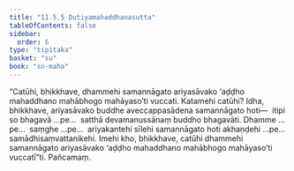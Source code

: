 ```yaml
---
title: "11.5.5 Dutiyamahaddhanasutta"
tableOfContents: false
sidebar:
  order: 6
type: "tipitaka"
basket: "su"
book: "sn-maha"
---
```



<DynamicBreadcrumb />

<Division number="1041" book="sn-maha">

<Paragraph number="2071" book="sn-maha">
“Catūhi, bhikkhave, dhammehi samannāgato ariyasāvako ‘aḍḍho mahaddhano mahābhogo mahāyaso’ti vuccati.
</Paragraph>

<Paragraph number="2072" book="sn-maha">
Katamehi catūhi? Idha, bhikkhave, ariyasāvako buddhe aveccappasādena samannāgato hoti—  itipi so bhagavā …pe…  satthā devamanussānaṃ buddho bhagavāti. Dhamme …pe…  saṃghe …pe…  ariyakantehi sīlehi samannāgato hoti akhaṇḍehi …pe…  samādhisaṃvattanikehi. Imehi kho, bhikkhave, catūhi dhammehi samannāgato ariyasāvako ‘aḍḍho mahaddhano mahābhogo mahāyaso’ti vuccatī”ti.

</Paragraph>
</Division>

<Paragraph number="2073" type="center" book="sn-maha">
Pañcamaṃ.
</Paragraph>